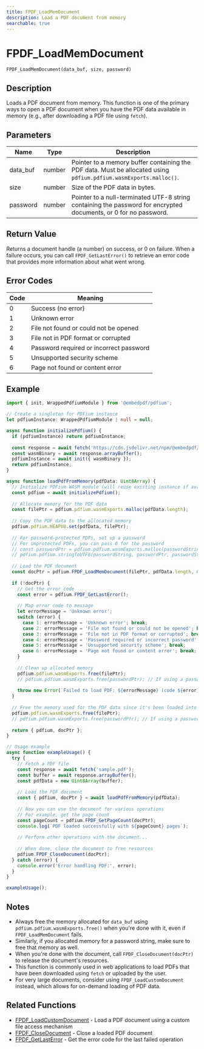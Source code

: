 ```yaml
---
title: FPDF_LoadMemDocument
description: Load a PDF document from memory
searchable: true
---
```


# FPDF_LoadMemDocument

`FPDF_LoadMemDocument(data_buf, size, password)`

## Description

Loads a PDF document from memory. This function is one of the primary ways to open a PDF document when you have the PDF data available in memory (e.g., after downloading a PDF file using `fetch`).

## Parameters

| Name | Type | Description |
|------|------|-------------|
| data_buf | number | Pointer to a memory buffer containing the PDF data. Must be allocated using `pdfium.pdfium.wasmExports.malloc()`. |
| size | number | Size of the PDF data in bytes. |
| password | number | Pointer to a null-terminated UTF-8 string containing the password for encrypted documents, or 0 for no password. |

## Return Value

Returns a document handle (a number) on success, or 0 on failure. When a failure occurs, you can call `FPDF_GetLastError()` to retrieve an error code that provides more information about what went wrong.

## Error Codes

| Code | Meaning |
|------|---------|
| 0 | Success (no error) |
| 1 | Unknown error |
| 2 | File not found or could not be opened |
| 3 | File not in PDF format or corrupted |
| 4 | Password required or incorrect password |
| 5 | Unsupported security scheme |
| 6 | Page not found or content error |

## Example

```typescript
import { init, WrappedPdfiumModule } from '@embedpdf/pdfium';

// Create a singleton for PDFium instance
let pdfiumInstance: WrappedPdfiumModule | null = null;

async function initializePdfium() {
  if (pdfiumInstance) return pdfiumInstance;
  
  const response = await fetch('https://cdn.jsdelivr.net/npm/@embedpdf/pdfium/pdfium.wasm');
  const wasmBinary = await response.arrayBuffer();
  pdfiumInstance = await init({ wasmBinary });
  return pdfiumInstance;
}

async function loadPdfFromMemory(pdfData: Uint8Array) {
  // Initialize PDFium WASM module (will reuse existing instance if available)
  const pdfium = await initializePdfium();
  
  // Allocate memory for the PDF data
  const filePtr = pdfium.pdfium.wasmExports.malloc(pdfData.length);
  
  // Copy the PDF data to the allocated memory
  pdfium.pdfium.HEAPU8.set(pdfData, filePtr);
  
  // For password-protected PDFs, set up a password
  // For unprotected PDFs, you can pass 0 for the password
  // const passwordPtr = pdfium.pdfium.wasmExports.malloc(passwordString.length + 1);
  // pdfium.pdfium.stringToUTF8(passwordString, passwordPtr, passwordString.length + 1);
  
  // Load the PDF document
  const docPtr = pdfium.FPDF_LoadMemDocument(filePtr, pdfData.length, 0);
  
  if (!docPtr) {
    // Get the error code
    const error = pdfium.FPDF_GetLastError();
    
    // Map error code to message
    let errorMessage = 'Unknown error';
    switch (error) {
      case 1: errorMessage = 'Unknown error'; break;
      case 2: errorMessage = 'File not found or could not be opened'; break;
      case 3: errorMessage = 'File not in PDF format or corrupted'; break;
      case 4: errorMessage = 'Password required or incorrect password'; break;
      case 5: errorMessage = 'Unsupported security scheme'; break;
      case 6: errorMessage = 'Page not found or content error'; break;
    }
    
    // Clean up allocated memory
    pdfium.pdfium.wasmExports.free(filePtr);
    // pdfium.pdfium.wasmExports.free(passwordPtr); // If using a password
    
    throw new Error(`Failed to load PDF: ${errorMessage} (code ${error})`);
  }
  
  // Free the memory used for the PDF data since it's been loaded into the document
  pdfium.pdfium.wasmExports.free(filePtr);
  // pdfium.pdfium.wasmExports.free(passwordPtr); // If using a password
  
  return { pdfium, docPtr };
}

// Usage example
async function exampleUsage() {
  try {
    // Fetch a PDF file
    const response = await fetch('sample.pdf');
    const buffer = await response.arrayBuffer();
    const pdfData = new Uint8Array(buffer);
    
    // Load the PDF document
    const { pdfium, docPtr } = await loadPdfFromMemory(pdfData);
    
    // Now you can use the document for various operations
    // For example, get the page count
    const pageCount = pdfium.FPDF_GetPageCount(docPtr);
    console.log(`PDF loaded successfully with ${pageCount} pages`);
    
    // Perform other operations with the document...
    
    // When done, close the document to free resources
    pdfium.FPDF_CloseDocument(docPtr);
  } catch (error) {
    console.error('Error handling PDF:', error);
  }
}

exampleUsage();
```

## Notes

- Always free the memory allocated for `data_buf` using `pdfium.pdfium.wasmExports.free()` when you're done with it, even if `FPDF_LoadMemDocument` fails.
- Similarly, if you allocated memory for a password string, make sure to free that memory as well.
- When you're done with the document, call `FPDF_CloseDocument(docPtr)` to release the document's resources.
- This function is commonly used in web applications to load PDFs that have been downloaded using `fetch` or uploaded by the user.
- For very large documents, consider using `FPDF_LoadCustomDocument` instead, which allows for on-demand loading of PDF data.

## Related Functions

- [FPDF_LoadCustomDocument](/docs/pdfium/functions/document/fpdf-loadcustomdocument) - Load a PDF document using a custom file access mechanism
- [FPDF_CloseDocument](/docs/pdfium/functions/document/fpdf-closedocument) - Close a loaded PDF document
- [FPDF_GetLastError](/docs/pdfium/functions/utility/fpdf-getlasterror) - Get the error code for the last failed operation